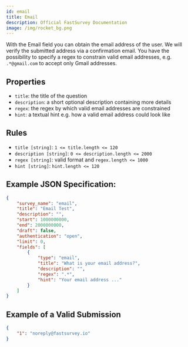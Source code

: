 ```yaml
---
id: email
title: Email
description: Official FastSurvey Documentation
image: /img/rocket_bg.png
---
```


With the Email field you can obtain the email address of the user. We will verify the submitted address via a confirmation email. You have the possibility to specify a regex to constrain valid email addresses, e.g. `.*@gmail.com` to accept only Gmail addresses.

## Properties

- `title`: the title of the question
- `description`: a short optional description containing more details
- `regex`: the regex by which valid email addresses are constrained
- `hint`: a textual hint e.g. how a valid email address could look like

## Rules

- `title [string]`: `1 <= title.length <= 120`
- `description [string]`: `0 <= description.length <= 2000`
- `regex [string]`: valid format and `regex.length <= 1000`
- `hint [string]`: `hint.length <= 120`

## Example JSON Specification:

```json
{
    "survey_name": "email",
    "title": "Email Test",
    "description": "",
    "start": 1000000000,
    "end": 2000000000,
    "draft": false,
    "authentication": "open",
    "limit": 0,
    "fields": [
        {
            "type": "email",
            "title": "What is your email address?",
            "description": "",
            "regex": ".*",
            "hint": "Your email address ..."
        }
    ]
}
```

## Example of a Valid Submission

```json
{
    "1": "noreply@fastsurvey.io"
}
```
